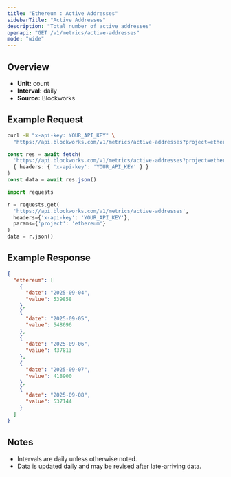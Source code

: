 ```yaml
---
title: "Ethereum : Active Addresses"
sidebarTitle: "Active Addresses"
description: "Total number of active addresses"
openapi: "GET /v1/metrics/active-addresses"
mode: "wide"
---
```


## Overview

- **Unit:** count
- **Interval:** daily
- **Source:** Blockworks

## Example Request

<CodeGroup>

```bash cURL
curl -H "x-api-key: YOUR_API_KEY" \
  "https://api.blockworks.com/v1/metrics/active-addresses?project=ethereum"
```

```typescript TypeScript
const res = await fetch(
  'https://api.blockworks.com/v1/metrics/active-addresses?project=ethereum',
  { headers: { 'x-api-key': 'YOUR_API_KEY' } }
)
const data = await res.json()
```

```python Python
import requests

r = requests.get(
  'https://api.blockworks.com/v1/metrics/active-addresses',
  headers={'x-api-key': 'YOUR_API_KEY'},
  params={'project': 'ethereum'}
)
data = r.json()
```

</CodeGroup>

## Example Response

```json
{
  "ethereum": [
    {
      "date": "2025-09-04",
      "value": 539858
    },
    {
      "date": "2025-09-05",
      "value": 548696
    },
    {
      "date": "2025-09-06",
      "value": 437813
    },
    {
      "date": "2025-09-07",
      "value": 418900
    },
    {
      "date": "2025-09-08",
      "value": 537144
    }
  ]
}
```

## Notes
- Intervals are daily unless otherwise noted.
- Data is updated daily and may be revised after late-arriving data.
